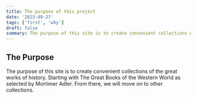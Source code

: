 ```yaml
---
title: The purpose of this project
date: '2023-09-27'
tags: ['first', 'why']
draft: false
summary: The purpose of this site is to create convenient collections of the great works of history. Starting with The Great Books of the Western World as selected by Mortimer Adler. From there, we will move on to other collections.
---
```



## The Purpose

The purpose of this site is to create convenient collections of the great works of history. Starting with The Great Books of the Western World as selected by Mortimer Adler. From there, we will move on to other collections.
